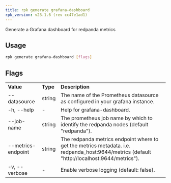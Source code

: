 ```yaml
---
title: rpk generate grafana-dashboard
rpk_version: v23.1.6 (rev cc47e1ad1)
---
```


Generate a Grafana dashboard for redpanda metrics

## Usage

```bash
rpk generate grafana-dashboard [flags]
```

## Flags

<table>
  <tbody>
    <tr>
      <td>
        <strong>Value</strong>
      </td>
      <td>
        <strong>Type</strong>
      </td>
      <td>
        <strong>Description</strong>
      </td>
    </tr>
    <tr>
      <td>--datasource</td>
      <td>string</td>
      <td>
        The name of the Prometheus datasource as configured in your grafana
        instance.
      </td>
    </tr>
    <tr>
      <td>-h, --help</td>
      <td>-</td>
      <td>Help for grafana-dashboard.</td>
    </tr>
    <tr>
      <td>--job-name</td>
      <td>string</td>
      <td>
        The prometheus job name by which to identify the redpanda nodes (default
        "redpanda").
      </td>
    </tr>
    <tr>
      <td>--metrics-endpoint</td>
      <td>string</td>
      <td>
        The redpanda metrics endpoint where to get the metrics metadata. i.e.
        redpanda_host:9644/metrics (default "http://localhost:9644/metrics").
      </td>
    </tr>
    <tr>
      <td>-v, --verbose</td>
      <td>-</td>
      <td>Enable verbose logging (default: false).</td>
    </tr>
  </tbody>
</table>
